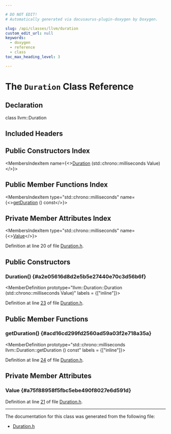 ```yaml
---

# DO NOT EDIT!
# Automatically generated via docusaurus-plugin-doxygen by Doxygen.

slug: /api/classes/llvm/duration
custom_edit_url: null
keywords:
  - doxygen
  - reference
  - class
toc_max_heading_level: 3

---
```





# The `Duration` Class Reference

<DoxygenPage pluginConfig={pluginConfig}>



## Declaration

<CodeBlock>class llvm::Duration</CodeBlock>

## Included Headers

<IncludesList>
<IncludesListItem
  filePath="llvm/Support/Duration.h"
  permalink="/docs/api/files/include/include/llvm/include/llvm/support/duration-h"
  isLocal="true" />
</IncludesList>

## Public Constructors Index

<MembersIndex>

<MembersIndexItem
  name={<><a href="#a2e05616d8d2e5b5e27440e70c3d56b6f">Duration</a> (std::chrono::milliseconds Value)</>}>
</MembersIndexItem>

</MembersIndex>

## Public Member Functions Index

<MembersIndex>

<MembersIndexItem
  type="std::chrono::milliseconds"
  name={<><a href="#acd16cd299fd2560ad59a03f2e718a35a">getDuration</a> () const</>}>
</MembersIndexItem>

</MembersIndex>

## Private Member Attributes Index

<MembersIndex>

<MembersIndexItem
  type="std::chrono::milliseconds"
  name={<><a href="#a75f88958f5fbc5ebe490f8027e6d591d">Value</a></>}>
</MembersIndexItem>

</MembersIndex>


Definition at line 20 of file <a href="/docs/api/files/include/include/llvm/include/llvm/support/duration-h">Duration.h</a>.

<SectionDefinition>

## Public Constructors

### Duration() {#a2e05616d8d2e5b5e27440e70c3d56b6f}

<MemberDefinition
  prototype="llvm::Duration::Duration (std::chrono::milliseconds Value)"
  labels = {["inline"]}>

Definition at line <a href="/docs/api/files/include/include/llvm/include/llvm/support/duration-h/#l00023">23</a> of file <a href="/docs/api/files/include/include/llvm/include/llvm/support/duration-h">Duration.h</a>.
</MemberDefinition>

</SectionDefinition>

<SectionDefinition>

## Public Member Functions

### getDuration() {#acd16cd299fd2560ad59a03f2e718a35a}

<MemberDefinition
  prototype="std::chrono::milliseconds llvm::Duration::getDuration () const"
  labels = {["inline"]}>

Definition at line <a href="/docs/api/files/include/include/llvm/include/llvm/support/duration-h/#l00024">24</a> of file <a href="/docs/api/files/include/include/llvm/include/llvm/support/duration-h">Duration.h</a>.
</MemberDefinition>

</SectionDefinition>

<SectionDefinition>

## Private Member Attributes

### Value {#a75f88958f5fbc5ebe490f8027e6d591d}

<MemberDefinition
  prototype="std::chrono::milliseconds llvm::Duration::Value">

Definition at line <a href="/docs/api/files/include/include/llvm/include/llvm/support/duration-h/#l00021">21</a> of file <a href="/docs/api/files/include/include/llvm/include/llvm/support/duration-h">Duration.h</a>.
</MemberDefinition>

</SectionDefinition>

<hr/>

The documentation for this class was generated from the following file:

<ul>
<li><a href="/docs/api/files/include/include/llvm/include/llvm/support/duration-h">Duration.h</a></li>
</ul>

</DoxygenPage>
